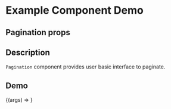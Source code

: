 
<Meta title="Example/Pagination" component={Pagination} />

# Example Component Demo

## Pagination props
<Props of={Pagination} />

## Description

`Pagination` component provides user basic interface to paginate.

## Demo

<Canvas>
  <Story name="Example Pagination">
    {(args) => <Pagination {...args} />}
  </Story>
</Canvas>
